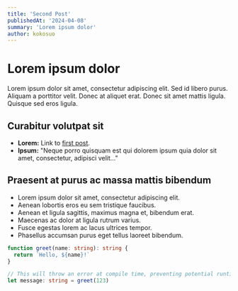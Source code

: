 ```yaml
---
title: 'Second Post'
publishedAt: '2024-04-08'
summary: 'Lorem ipsum dolor'
author: kokosuo
---
```


# Lorem ipsum dolor

Lorem ipsum dolor sit amet, consectetur adipiscing elit. Sed id libero purus. Aliquam a porttitor velit. Donec at aliquet erat. Donec sit amet mattis ligula. Quisque sed eros ligula.

## Curabitur volutpat sit

- **Lorem:** Link to [first post](/blog/first-post).
- **Ipsum:** "Neque porro quisquam est qui dolorem ipsum quia dolor sit amet, consectetur, adipisci velit..."

## Praesent at purus ac massa mattis bibendum

- Lorem ipsum dolor sit amet, consectetur adipiscing elit.
- Aenean lobortis eros eu sem tristique faucibus.
- Aenean et ligula sagittis, maximus magna et, bibendum erat.
- Maecenas ac dolor at ligula rutrum varius.
- Fusce egestas lorem ac lacus ultrices tempor.
- Phasellus accumsan purus eget tellus laoreet bibendum.


```ts
function greet(name: string): string {
  return `Hello, ${name}!`
}

// This will throw an error at compile time, preventing potential runtime issues.
let message: string = greet(123)
```
